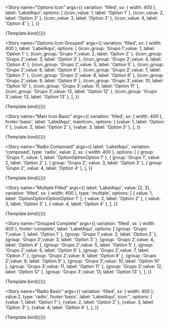 <!-- TestComponent.stories.mdx-->


<Meta title="Select" component={Select} />

<!-- 👇 We create a “template” of how args map to rendering -->


<!-- 👇 Each story then reuses that template -->

<Story
  name="Options Icon"
  args={{
    variation: 'filled',
    sx: { width: 400 },
    label: 'LabelAqui',
    options: [
      {icon:<Home/>,value: 1, label: 'Option 1' },
      {icon:<Home/>,value: 2, label: 'Option 2' },
      {icon:<Home/>,value: 3, label: 'Option 3' },
      {icon:<Home/>,value: 4, label: 'Option 4' },
    ],
  }}
>
  {Template.bind({})}
</Story>

<Story
  name="Options Icon Grouped"
  args={{
    variation: 'filled',
    sx: { width: 400 },
    label: 'LabelAqui',
    options: [
      {icon:<Home/>,group: 'Grupo 1',value: 1, label: 'Option 1' },
      {icon:<Home/>,group: 'Grupo 1',value: 2, label: 'Option 2' },
      {icon:<Home/>,group: 'Grupo 2',value: 3, label: 'Option 3' },
      {icon:<Home/>,group: 'Grupo 2',value: 4, label: 'Option 4' },
      {icon:<Home/>,group: 'Grupo 2',value: 5, label: 'Option 5' },
      {icon:<Home/>,group: 'Grupo 2',value: 6, label: 'Option 6' },
      {icon:<Home/>,group: 'Grupo 2',value: 7, label: 'Option 7' },
      {icon:<Home/>,group: 'Grupo 2',value: 8, label: 'Option 8' },
      {icon:<Home/>,group: 'Grupo 2',value: 9, label: 'Option 9' },
      {icon:<Home/>,group: 'Grupo 3',value: 10, label: 'Option 10' },
      {icon:<Home/>,group: 'Grupo 3',value: 11, label: 'Option 11' },
      {icon:<Home/>,group: 'Grupo 3',value: 12, label: 'Option 12' },
      {icon:<Home/>,group: 'Grupo 3',value: 13, label: 'Option 13' },
    ],
  }}
>
  {Template.bind({})}
</Story>

<Story
  name="Main Icon Basic"
  args={{
    variation: 'filled',
    sx: { width: 400 },
    footer:'basic',
    label: 'LabelAqui',
    mainIcon:<Home/>,
    options: [
      {value: 1, label: 'Option 1' },
      {value: 2, label: 'Option 2' },
      {value: 3, label: 'Option 3' },
    ],
  }}
>
  {Template.bind({})}
</Story>

<Story
  name="Radio Composed"
  args={{
    label: 'LabelAqui',
    variation: 'composed',
    type: 'radio',
    value: 2,
    sx: { width: 400 },
    options: [
      { group: 'Grupo 1', value: 1, label: 'OptionOptionOption 1' },
      { group: 'Grupo 1', value: 2, label: 'Option 2' },
      { group: 'Grupo 2', value: 3, label: 'Option 3' },
      { group: 'Grupo 2', value: 4, label: 'Option 4' },
    ],
  }}
>
  {Template.bind({})}
</Story>

<Story
  name="Multiple Filled"
  args={{
    label: 'LabelAqui',
    value: [2, 3],
    variation: 'filled',
    sx: { width: 400 },
    type: 'multiple',
    options: [
      { value: 1, label: 'OptionOptionOptionOption 1' },
      { value: 2, label: 'Option 2' },
      { value: 3, label: 'Option 3' },
      { value: 4, label: 'Option 4' },
    ],
  }}
>
  {Template.bind({})}
</Story>

<Story
  name="Grouped Complete"
  args={{
    variation: 'filled',
    sx: { width: 400 },
    footer:'complete',
    label: 'LabelAqui',
    options: [
      {group: 'Grupo 1',value: 1, label: 'Option 1' },
      {group: 'Grupo 1',value: 2, label: 'Option 2' },
      {group: 'Grupo 2',value: 3, label: 'Option 3' },
      {group: 'Grupo 2',value: 4, label: 'Option 4' },
      {group: 'Grupo 2',value: 5, label: 'Option 5' },
      {group: 'Grupo 2',value: 6, label: 'Option 6' },
      {group: 'Grupo 2',value: 7, label: 'Option 7' },
      {group: 'Grupo 2',value: 8, label: 'Option 8' },
      {group: 'Grupo 2',value: 9, label: 'Option 9' },
      {group: 'Grupo 3',value: 10, label: 'Option 10' },
      {group: 'Grupo 3',value: 11, label: 'Option 11' },
      {group: 'Grupo 3',value: 12, label: 'Option 12' },
      {group: 'Grupo 3',value: 13, label: 'Option 13' },
    ],
  }}
>
  {Template.bind({})}
</Story>

<Story
  name="Radio Basic"
  args={{
    variation: 'filled',
    sx: { width: 400 },
    value:2,
    type: 'radio',
    footer:'basic',
    label: 'LabelAqui',
    icon:'',
    options: [
      {value: 1, label: 'Option 1' },
      {value: 2, label: 'Option 2' },
      {value: 3, label: 'Option 3' },
      {value: 4, label: 'Option 4' },
    ],
  }}
>
  {Template.bind({})}
</Story>

